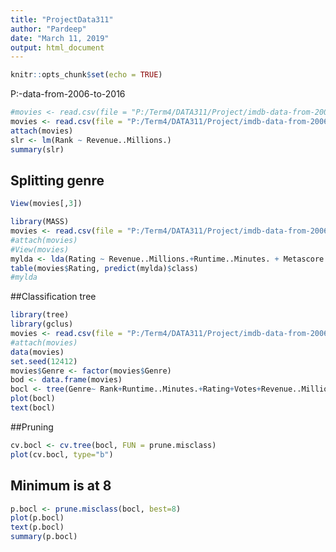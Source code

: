 ```yaml
---
title: "ProjectData311"
author: "Pardeep"
date: "March 11, 2019"
output: html_document
---
```


```r
knitr::opts_chunk$set(echo = TRUE)
```
P:\Term4\DATA311\Project\imdb-data-from-2006-to-2016\OriginalDS
```r
#movies <- read.csv(file = "P:/Term4/DATA311/Project/imdb-data-from-2006-to-2016/IMDB-Movie-Data.csv")
movies <- read.csv(file = "P:/Term4/DATA311/Project/imdb-data-from-2006-to-2016/OriginalDS/IMDB-Movie-Data.csv")
attach(movies)
slr <- lm(Rank ~ Revenue..Millions.) 
summary(slr)
```

## Splitting genre
```r
View(movies[,3])

```



```r
library(MASS)
movies <- read.csv(file = "P:/Term4/DATA311/Project/imdb-data-from-2006-to-2016/OriginalDS/IMDB-Movie-Data.csv")
#attach(movies)
#View(movies)
mylda <- lda(Rating ~ Revenue..Millions.+Runtime..Minutes. + Metascore ,data=movies)
table(movies$Rating, predict(mylda)$class)
#mylda
```


##Classification tree
```r
library(tree)
library(gclus)
movies <- read.csv(file = "P:/Term4/DATA311/Project/imdb-data-from-2006-to-2016/IMDB-Movie-Data.csv")
#attach(movies)
data(movies)
set.seed(12412)
movies$Genre <- factor(movies$Genre)
bod <- data.frame(movies)
bocl <- tree(Genre~ Rank+Runtime..Minutes.+Rating+Votes+Revenue..Millions.+Metascore , data=bod)
plot(bocl)
text(bocl)
```

##Pruning
```r
cv.bocl <- cv.tree(bocl, FUN = prune.misclass)
plot(cv.bocl, type="b")
```

## Minimum is at 8
```r
p.bocl <- prune.misclass(bocl, best=8)
plot(p.bocl)
text(p.bocl)
summary(p.bocl)
```
